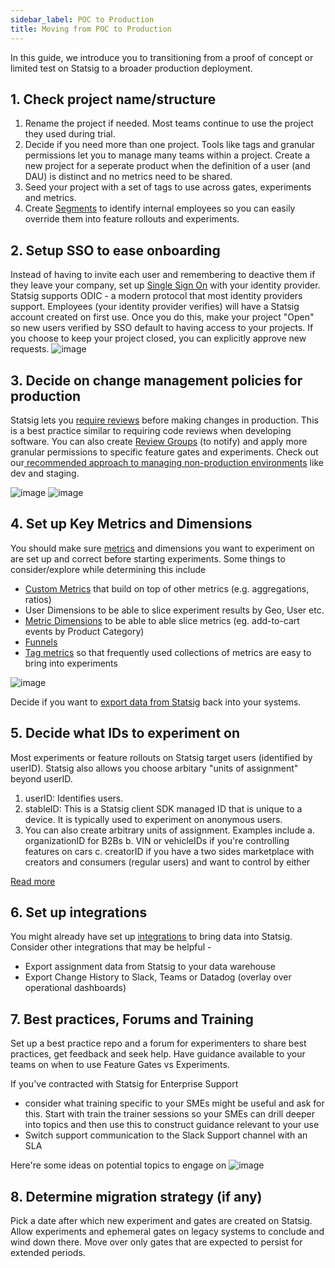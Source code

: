 ```yaml
---
sidebar_label: POC to Production
title: Moving from POC to Production
---
```


In this guide, we introduce you to transitioning from a proof of concept or limited test on Statsig to a broader production deployment.

## 1. Check project name/structure

1. Rename the project if needed. Most teams continue to use the project they used during trial.
2. Decide if you need more than one project. Tools like tags and granular permissions let you to manage many teams within a project. Create a new project for a seperate product when the definition of a user (and DAU) is distinct and no metrics need to be shared.
3. Seed your project with a set of tags to use across gates, experiments and metrics.
4. Create [Segments](https://docs.statsig.com/segments) to identify internal employees so you can easily override them into feature rollouts and experiments.

## 2. Setup SSO to ease onboarding

Instead of having to invite each user and remembering to deactive them if they leave your company, set up [Single Sign On](https://docs.statsig.com/access-management/introduction) with your identity provider. Statsig supports ODIC - a modern protocol that most identity providers support. Employees (your identity provider verifies) will have a Statsig account created on first use. Once you do this, make your project "Open" so new users verified by SSO default to having access to your projects. If you choose to keep your project closed, you can explicitly approve new requests.
![image](https://user-images.githubusercontent.com/31516123/175362892-862d0cf5-012f-484a-8e39-22489011029e.png)

## 3. Decide on change management policies for production

Statsig lets you [require reviews](https://docs.statsig.com/guides/setting-up-reviews) before making changes in production. This is a best practice similar to requiring code reviews when developing software. You can also create [Review Groups](https://docs.statsig.com/guides/setting-up-reviews#creating-review-groups) (to notify) and apply more granular permissions to specific feature gates and experiments. Check out our[ recommended approach to managing  non-production environments](https://blog.statsig.com/environments-on-statsig-6a818805b3c2) like dev and staging. 

![image](https://user-images.githubusercontent.com/31516123/179292011-5a6bcb75-9bb7-47d4-b876-28c2510315fe.png)
![image](https://user-images.githubusercontent.com/31516123/179292033-d6e10544-08f6-418a-9fdb-32156487e6da.png)


## 4. Set up Key Metrics and Dimensions

You should make sure [metrics](https://docs.statsig.com/metrics) and dimensions you want to experiment on are set up and correct before starting experiments. Some things to consider/explore while determining this include

- [Custom Metrics](https://docs.statsig.com/metrics/create) that build on top of other metrics (e.g. aggregations, ratios)
- User Dimensions to be able to slice experiment results by Geo, User etc.
- [Metric Dimensions](https://docs.statsig.com/metrics#metric-dimensions) to be able to able slice metrics (eg. add-to-cart events by Product Category)
- [Funnels](https://docs.statsig.com/metrics/create-user-funnels)
- [Tag metrics](https://docs.statsig.com/metrics/create-metric-tags) so that frequently used collections of metrics are easy to bring into experiments

![image](https://user-images.githubusercontent.com/31516123/178082121-bb258851-29e5-4732-bd2a-af87833f7570.png)

Decide if you want to [export data from Statsig](https://docs.statsig.com/integrations/data-exports/overview) back into your systems.

## 5. Decide what IDs to experiment on

Most experiments or feature rollouts on Statsig target users (identified by userID). Statsig also allows you choose arbitary "units of assignment" beyond userID.

1. userID: Identifies users.
2. stableID: This is a Statsig client SDK managed ID that is unique to a device. It is typically used to experiment on anonymous users.
3. You can also create arbitrary units of assignment. Examples include
    a. organizationID for B2Bs
    b. VIN or vehicleIDs if you're controlling features on cars
    c. creatorID if you have a two sides marketplace with creators and consumers (regular users) and want to control by either
    
[Read more](https://docs.statsig.com/guides/experiment-on-custom-id-types)

## 6. Set up integrations

You might already have set up [integrations](https://docs.statsig.com/integrations/introduction) to bring data into Statsig. Consider other integrations that may be helpful -

- Export assignment data from Statsig to your data warehouse
- Export Change History to Slack, Teams or Datadog (overlay over operational dashboards)

## 7. Best practices, Forums and Training

Set up a best practice repo and a forum for experimenters to share best practices, get feedback and seek help. Have guidance available to your teams on when to use Feature Gates vs Experiments.

If you've contracted with Statsig for Enterprise Support

- consider what training specific to your SMEs might be useful and ask for this. Start with train the trainer sessions so your SMEs can drill deeper into topics and then use this to construct guidance relevant to your use
- Switch support communication to the Slack Support channel with an SLA

Here're some ideas on potential topics to engage on
![image](https://user-images.githubusercontent.com/31516123/180329958-315e2719-5951-4698-82c1-0221353ead95.png)



## 8. Determine migration strategy (if any)

Pick a date after which new experiment and gates are created on Statsig. Allow experiments and ephemeral gates on legacy systems to conclude and wind down there. Move over only gates that are expected to persist for extended periods.

